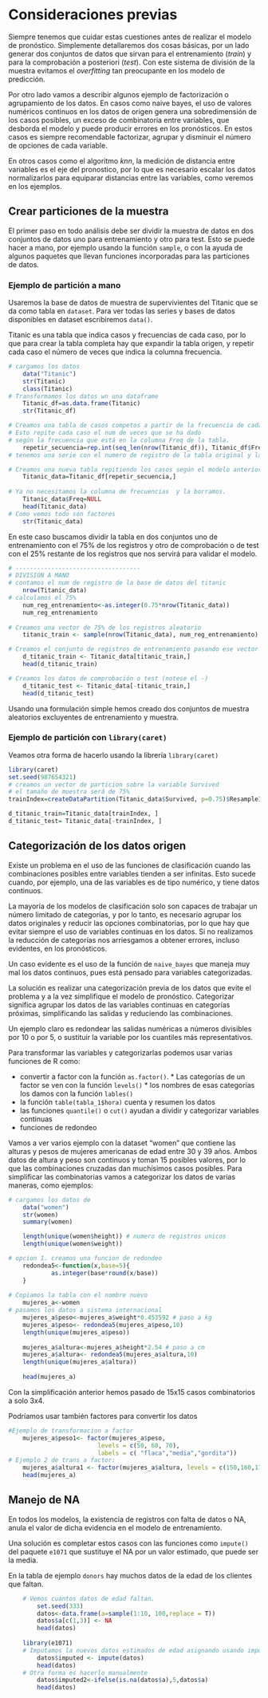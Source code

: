 # Consideraciones previas
Siempre tenemos que cuidar estas cuestiones antes de realizar el modelo de pronóstico. Simplemente detallaremos dos cosas básicas, por un lado generar dos conjuntos de datos que sirvan para el entrenamiento (*train*) y para la comprobación a posteriori (*test*). Con este sistema de división de la muestra evitamos el *overfitting* tan preocupante en los modelo de predicción.

Por otro lado vamos a describir algunos ejemplo de factorización o agrupamiento de los datos. En casos como naive bayes, el uso de valores numéricos continuos en los datos de origen genera una sobredimensión de los casos posibles, un exceso de combinatoria entre variables, que desborda el modelo y puede producir errores en los pronósticos.
En estos casos es siempre recomendable factorizar, agrupar y disminuir el número de opciones de cada variable.

En otros casos como el algoritmo *knn*, la medición de distancia entre variables es el eje del pronostico, por lo que es necesario escalar los datos normalizarlos para equiparar distancias entre las variables, como veremos en los ejemplos.

## Crear particiones de la muestra {#particiones}
El primer paso en todo análisis debe ser dividir la muestra de datos en dos conjuntos de datos uno para entrenamiento y otro para test.
Esto se puede hacer a mano, por ejemplo usando la función `sample`, o con la ayuda de algunos paquetes que llevan funciones incorporadas para las particiones de datos.

### Ejemplo de partición a mano
Usaremos la base de datos de muestra de supervivientes del Titanic que se da como tabla en `dataset`. Para ver todas las series y bases de datos disponibles en dataset escribiremos `data()`.

Titanic es una tabla que indica casos y frecuencias de cada caso, por lo que para crear la tabla completa hay que expandir la tabla origen, y repetir cada caso el número de veces que indica la columna frecuencia.

```{r lectura_datos}
# cargamos los datos
    data("Titanic")
    str(Titanic)
    class(Titanic)
# Transformamos los datos wn una dataframe
    Titanic_df=as.data.frame(Titanic)
    str(Titanic_df)

# Creamos una tabla de casos competos a partir de la frecuencia de cada uno
# Esto repite cada caso el num de veces que se ha dado 
# según la frecuencia que está en la columna Freq de la tabla.
    repetir_secuencia=rep.int(seq_len(nrow(Titanic_df)), Titanic_df$Freq) 
# tenemos una serie con el numero de registro de la tabla original y las veces que se repite    

# Creamos una nueva tabla repitiendo los casos según el modelo anterior.
    Titanic_data=Titanic_df[repetir_secuencia,]
    
# Ya no necesitamos la columna de frecuencias  y la borramos.
    Titanic_data$Freq=NULL
    head(Titanic_data)
# Como vemos todo son factores
    str(Titanic_data)
```
En este caso buscamos dividir la tabla en dos conjuntos uno de entrenamiento con el 75% de los registros y otro de comprobación o de test con el 25% restante de los registros que nos servirá para validar el modelo.

```{r}
# -----------------------------------
# DIVISION A MANO
# contamos el num de registro de la base de datos del titanic
    nrow(Titanic_data)
# calculamos el 75%
    num_reg_entrenamiento<-as.integer(0.75*nrow(Titanic_data))
    num_reg_entrenamiento
    
# Creamos una vector de 75% de los registros aleatorio
    titanic_train <- sample(nrow(Titanic_data), num_reg_entrenamiento)

# Creamos el conjunto de registros de entrenamiento pasando ese vector a la tabla 
    d_titanic_train <- Titanic_data[titanic_train,]
    head(d_titanic_train)

# Creamos los datos de comprobación o test (notese el -)
    d_titanic_test <- Titanic_data[-titanic_train,]
    head(d_titanic_test)
```
Usando una formulación simple hemos creado dos conjuntos de muestra aleatorios excluyentes de entrenamiento y muestra.

### Ejemplo de partición con `library(caret)`

Veamos otra forma de hacerlo usando la librería `library(caret)`

```{r eval=FALSE}
library(caret)
set.seed(987654321)
# creamos un vector de particion sobre la variable Survived
# el tamaño de muestra será de 75%
trainIndex=createDataPartition(Titanic_data$Survived, p=0.75)$Resample1

d_titanic_train=Titanic_data[trainIndex, ]
d_titanic_test= Titanic_data[-trainIndex, ]
```

## Categorización de los datos origen
Existe un problema en el uso de las funciones de clasificación cuando las combinaciones posibles entre variables tienden a ser infinitas. Esto sucede cuando, por ejemplo, una de las variables es de tipo numérico, y tiene datos continuos.

La mayoría de los modelos de clasificación solo son capaces de trabajar un número limitado de categorías, y por lo tanto, es necesario agrupar los datos originales y reducir las opciones combinatorias, por lo que hay que evitar siempre el uso de variables continuas en los datos. Si no realizamos la reducción de categorías nos arriesgamos a obtener errores, incluso evidentes, en los pronósticos.

Un caso evidente es el uso de la función de `naive_bayes` que maneja muy mal los datos continuos, pues está pensado para variables categorizadas.

La solución es realizar una categorización previa de los datos que evite el problema y a la vez simplifique el modelo de pronóstico. Categorizar significa agrupar los datos de las variables continuas en categorías próximas, simplificando las salidas y reduciendo las combinaciones.

Un ejemplo claro es redondear las salidas numéricas a números divisibles por 10 o por 5, o sustituir la variable por los cuantiles más representativos. 

Para transformar las variables y categorizarlas podemos usar varias funciones de R como:

  - convertir a factor con la función `as.factor()`.
        * Las categorías de un factor se ven con la función `levels()`
        * los nombres de esas categorías los damos con la función `lables()`
  - la función `table(tabla_1$hora)` cuenta y resumen los datos
  - las funciones `quantile()` o `cut()` ayudan a dividir y categorizar variables continuas
  - funciones de redondeo

Vamos a ver varios ejemplo con la dataset "women" que contiene las alturas y pesos de mujeres americanas de edad entre 30 y 39 años. Ambos datos de altura y peso son continuos y toman 15 posibles valores, por lo que las combinaciones cruzadas dan muchísimos casos posibles. Para simplificar las combinatorias vamos a categorizar los datos de varias maneras, como ejemplos: 

```{r }
# cargamos los datos de
    data("women")
    str(women)
    summary(women)

    length(unique(women$height)) # numero de registros unicos
    length(unique(women$weight))

# opcion 1. creamos una funcion de redondeo
    redondea5<-function(x,base=5){
            as.integer(base*round(x/base))
    }
    
# Copiamos la tabla con el nombre nuevo
    mujeres_a<-women
# pasamos los datos a sistema internacional
    mujeres_a$peso<-mujeres_a$weight*0.453592 # paso a kg
    mujeres_a$peso<- redondea5(mujeres_a$peso,10)
    length(unique(mujeres_a$peso))  
    
    mujeres_a$altura<-mujeres_a$height*2.54 # paso a cm
    mujeres_a$altura<- redondea5(mujeres_a$altura,10)
    length(unique(mujeres_a$altura))  
    
    head(mujeres_a)
```

Con la simplificación anterior hemos pasado de 15x15 casos combinatorios a solo 3x4.

Podríamos usar también factores para convertir los datos

```{r} 
#Ejemplo de transformacion a factor
    mujeres_a$peso1<- factor(mujeres_a$peso,
                         levels = c(50, 60, 70),
                         labels = c( "flaca","media","gordita"))
# Ejemplo 2 de trans a factor:
    mujeres_a$altura1 <- factor(mujeres_a$altura, levels = c(150,160,170,180), labels = c("Bajo","Medio","Alta", "muy alta"))
    head(mujeres_a)
```

## Manejo de NA
En todos los modelos, la existencia de registros con falta de datos o NA, anula el valor de dicha evidencia en el modelo de entrenamiento.

Una solución es completar estos casos con las funciones como `impute()` del paquete `e1071` que sustituye el NA por un valor estimado, que puede ser la media. 

En la tabla de ejemplo `donors` hay muchos datos de la edad de los clientes que faltan.

```{r}
    # Vemos cuantos datos de edad faltan.
        set.seed(333)
        datos<-data.frame(a=sample(1:10, 100,replace = T))
        datos$a[c(1,3)] <- NA
        head(datos)
    
    library(e1071)
    # Imputamos la nuevos datos estimados de edad asignando usando impute
        datos$imputed <- impute(datos)
        head(datos)
    # Otra forma es hacerlo manualmente    
        datos$imputed2<-ifelse(is.na(datos$a),5,datos$a)
        head(datos)
```
